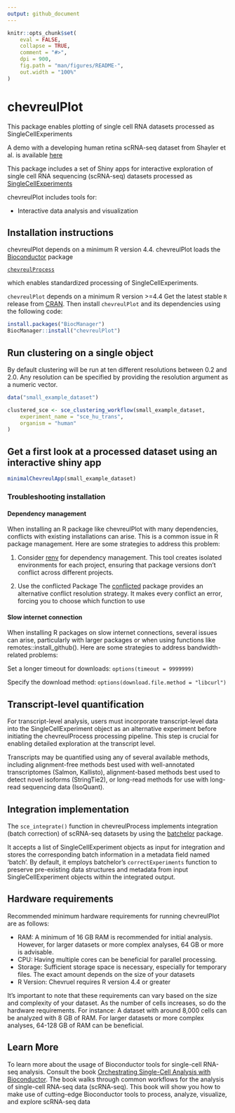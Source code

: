 ```yaml
---
output: github_document
---
```


<!-- README.md is generated from README.Rmd. Please edit that file -->

```r
knitr::opts_chunk$set(
    eval = FALSE,
    collapse = TRUE,
    comment = "#>",
    dpi = 900,
    fig.path = "man/figures/README-",
    out.width = "100%"
)
```


# chevreulPlot

This package enables plotting of single cell RNA datasets processed as SingleCellExperiments

A demo with a developing human retina scRNA-seq dataset from Shayler et al. is available <a href="https://cobrinik-1.saban-chla.usc.edu/shinyproxy/app/chevreul" target="_blank" rel="noopener noreferrer">here</a>

This package includes a set of Shiny apps for interactive exploration of single cell RNA sequencing (scRNA-seq) datasets processed as
<a href="https://bioconductor.org/packages/devel/bioc/vignettes/SingleCellExperiment/inst/doc/intro.html" target="_blank" rel="noopener noreferrer">SingleCellExperiments</a>

chevreulPlot includes tools for:

-   Interactive data analysis and visualization 

## Installation instructions

chevreulPlot depends on a minimum R version 4.4. chevreulPlot loads the [Bioconductor](http://bioconductor.org/) package 

[`chevreulProcess`](https://github.com/cobriniklab/chevreulProcess)

which enables standardized processing of SingleCellExperiments.

`chevreulPlot` depends on a minimum R version >=4.4
Get the latest stable `R` release from [CRAN](http://cran.r-project.org/). Then install `chevreulPlot` and its dependencies using the following code:

```r
install.packages("BiocManager")
BiocManager::install("chevreulPlot")
```

## Run clustering on a single object

By default clustering will be run at ten different resolutions between 0.2 and 2.0. Any resolution can be specified by providing the resolution argument as a numeric vector.

```r
data("small_example_dataset")

clustered_sce <- sce_clustering_workflow(small_example_dataset,
    experiment_name = "sce_hu_trans",
    organism = "human"
)
```

## Get a first look at a processed dataset using an interactive shiny app

```r
minimalChevreulApp(small_example_dataset)
```

### Troubleshooting installation

#### Dependency management

When installing an R package like chevreulPlot with many dependencies, conflicts with existing installations can arise. This is a common issue in R package management. Here are some strategies to address this problem:

1. Consider <a href="https://rstudio.github.io/renv/articles/renv.html" target="_blank" rel="noopener noreferrer">renv</a> for dependency management. This tool creates isolated environments for each project, ensuring that package versions don't conflict across different projects.

2. Use the conflicted Package
The <a href="https://conflicted.r-lib.org" target="_blank" rel="noopener noreferrer">conflicted</a> package provides an alternative conflict resolution strategy. It makes every conflict an error, forcing you to choose which function to use

#### Slow internet connection

When installing R packages on slow internet connections, several issues can arise, particularly with larger packages or when using functions like remotes::install_github(). Here are some strategies to address bandwidth-related problems:

Set a longer timeout for downloads:
`options(timeout = 9999999)`

Specify the download method:
`options(download.file.method = "libcurl")`

## Transcript-level quantification

For transcript-level analysis, users must incorporate transcript-level data into the SingleCellExperiment object as an alternative experiment before initiating the chevreulProcess processing pipeline. This step is crucial for enabling detailed exploration at the transcript level.

Transcripts may be quantified using any of several available methods, including alignment-free methods best used with well-annotated transcriptomes (Salmon, Kallisto), alignment-based methods best used to detect novel isoforms (StringTie2), or long-read methods for use with long-read sequencing data (IsoQuant). 

## Integration implementation 

The `sce_integrate()` function in chevreulProcess implements integration (batch correction) of scRNA-seq datasets by using the <a href="https://bioconductor.org/packages/devel/bioc/vignettes/batchelor/inst/doc/correction.html" target="_blank" rel="noopener noreferrer">batchelor</a> package. 

It accepts a list of SingleCellExperiment objects as input for integration and stores the corresponding batch information in a metadata field named 'batch'. By default, it employs batchelor's `correctExperiments` function to preserve pre-existing data structures and metadata from input SingleCellExperiment objects within the integrated output.

## Hardware requirements 

Recommended minimum hardware requirements for running chevreulPlot are as follows:
    
- RAM: A minimum of 16 GB RAM is recommended for initial analysis. However, for larger datasets or more complex analyses, 64 GB or more is advisable.
- CPU: Having multiple cores can be beneficial for parallel processing. 
- Storage: Sufficient storage space is necessary, especially for temporary files. The exact amount depends on the size of your datasets
- R Version: Chevruel requires R version 4.4 or greater

It's important to note that these requirements can vary based on the size and complexity of your dataset. As the number of cells increases, so do the hardware requirements. For instance: A dataset with around 8,000 cells can be analyzed with 8 GB of RAM. For larger datasets or more complex analyses, 64-128 GB of RAM can be beneficial.

## Learn More

To learn more about the usage of Bioconductor tools for single-cell RNA-seq analysis. Consult the book <a href="https://bioconductor.org/books/release/OSCA/" target="_blank" rel="noopener noreferrer">Orchestrating Single-Cell Analysis with Bioconductor</a>. The book walks through common workflows for the analysis of single-cell RNA-seq data (scRNA-seq). This book will show you how to make use of cutting-edge Bioconductor tools to process, analyze, visualize, and explore scRNA-seq data

